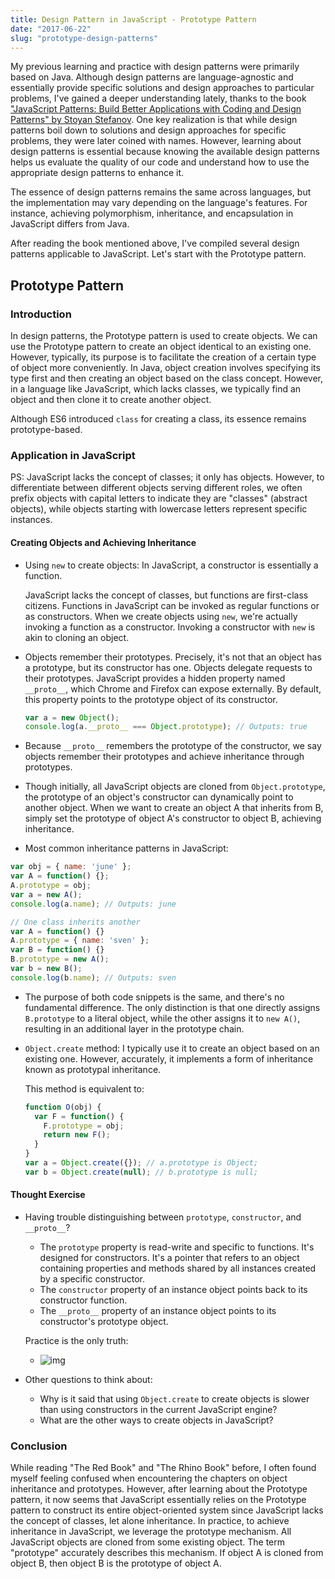 ```yaml
---
title: Design Pattern in JavaScript - Prototype Pattern
date: "2017-06-22"
slug: "prototype-design-patterns"
---
```

My previous learning and practice with design patterns were primarily based on Java. Although design patterns are language-agnostic and essentially provide specific solutions and design approaches to particular problems, I've gained a deeper understanding lately, thanks to the book ["JavaScript Patterns: Build Better Applications with Coding and Design Patterns" by Stoyan Stefanov](https://www.amazon.com/JavaScript-Patterns-Better-Applications-Coding/dp/0596806752). One key realization is that while design patterns boil down to solutions and design approaches for specific problems, they were later coined with names. However, learning about design patterns is essential because knowing the available design patterns helps us evaluate the quality of our code and understand how to use the appropriate design patterns to enhance it.

The essence of design patterns remains the same across languages, but the implementation may vary depending on the language's features. For instance, achieving polymorphism, inheritance, and encapsulation in JavaScript differs from Java.

After reading the book mentioned above, I've compiled several design patterns applicable to JavaScript. Let's start with the Prototype pattern.

## Prototype Pattern

### Introduction

In design patterns, the Prototype pattern is used to create objects. We can use the Prototype pattern to create an object identical to an existing one. However, typically, its purpose is to facilitate the creation of a certain type of object more conveniently. In Java, object creation involves specifying its type first and then creating an object based on the class concept. However, in a language like JavaScript, which lacks classes, we typically find an object and then clone it to create another object.

Although ES6 introduced `class` for creating a class, its essence remains prototype-based.

### Application in JavaScript

PS: JavaScript lacks the concept of classes; it only has objects. However, to differentiate between different objects serving different roles, we often prefix objects with capital letters to indicate they are "classes" (abstract objects), while objects starting with lowercase letters represent specific instances.

#### Creating Objects and Achieving Inheritance

- Using `new` to create objects: In JavaScript, a constructor is essentially a function.

  JavaScript lacks the concept of classes, but functions are first-class citizens. Functions in JavaScript can be invoked as regular functions or as constructors. When we create objects using `new`, we're actually invoking a function as a constructor. Invoking a constructor with `new` is akin to cloning an object.

- Objects remember their prototypes. Precisely, it's not that an object has a prototype, but its constructor has one. Objects delegate requests to their prototypes. JavaScript provides a hidden property named `__proto__`, which Chrome and Firefox can expose externally. By default, this property points to the prototype object of its constructor.

  ```javascript
  var a = new Object();
  console.log(a.__proto__ === Object.prototype); // Outputs: true
  ```

- Because `__proto__` remembers the prototype of the constructor, we say objects remember their prototypes and achieve inheritance through prototypes.
- Though initially, all JavaScript objects are cloned from `Object.prototype`, the prototype of an object's constructor can dynamically point to another object. When we want to create an object A that inherits from B, simply set the prototype of object A's constructor to object B, achieving inheritance.
- Most common inheritance patterns in JavaScript:

```javascript
var obj = { name: 'june' };
var A = function() {};
A.prototype = obj;
var a = new A();
console.log(a.name); // Outputs: june
```

```javascript
// One class inherits another
var A = function() {}
A.prototype = { name: 'sven' };
var B = function() {}
B.prototype = new A();
var b = new B();
console.log(b.name); // Outputs: sven
```

- The purpose of both code snippets is the same, and there's no fundamental difference. The only distinction is that one directly assigns `B.prototype` to a literal object, while the other assigns it to `new A()`, resulting in an additional layer in the prototype chain.

- `Object.create` method: I typically use it to create an object based on an existing one. However, accurately, it implements a form of inheritance known as prototypal inheritance.

  This method is equivalent to:

  ```javascript
  function O(obj) {
    var F = function() {
      F.prototype = obj;
      return new F();
    }
  }
  var a = Object.create({}); // a.prototype is Object;
  var b = Object.create(null); // b.prototype is null;
  ```

#### Thought Exercise

- Having trouble distinguishing between `prototype`, `constructor`, and `__proto__`?

  - The `prototype` property is read-write and specific to functions. It's designed for constructors. It's a pointer that refers to an object containing properties and methods shared by all instances created by a specific constructor.
  - The `constructor` property of an instance object points back to its constructor function.
  - The `__proto__` property of an instance object points to its constructor's prototype object.

  Practice is the only truth:

  - ![img](http://ww1.sinaimg.cn/large/63739cabgy1fgpk7qyezxj20ck0ebdgm.jpg)

- Other questions to think about:
  - Why is it said that using `Object.create` to create objects is slower than using constructors in the current JavaScript engine?
  - What are the other ways to create objects in JavaScript?

### Conclusion

While reading "The Red Book" and "The Rhino Book" before, I often found myself feeling confused when encountering the chapters on object inheritance and prototypes. However, after learning about the Prototype pattern, it now seems that JavaScript essentially relies on the Prototype pattern to construct its entire object-oriented system since JavaScript lacks the concept of classes, let alone inheritance. In practice, to achieve inheritance in JavaScript, we leverage the prototype mechanism. All JavaScript objects are cloned from some existing object. The term "prototype" accurately describes this mechanism. If object A is cloned from object B, then object B is the prototype of object A.